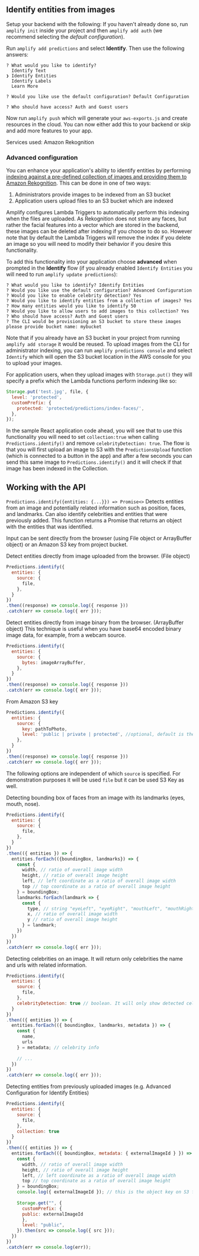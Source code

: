 ## Identify entities from images

Setup your backend with the following:
If you haven't already done so, run `amplify init` inside your project and then `amplify add auth` (we recommend selecting the *default configuration*).

Run `amplify add predictions` and select **Identify**. Then use the following answers:

```console
? What would you like to identify? 
  Identify Text 
❯ Identify Entities 
  Identify Labels 
  Learn More 

? Would you like use the default configuration? Default Configuration

? Who should have access? Auth and Guest users
```

Now run `amplify push` which will generate your `aws-exports.js` and create resources in the cloud. You can now either add this to your backend or skip and add more features to your app.

Services used: Amazon Rekognition

### Advanced configuration

You can enhance your application's ability to identify entities by performing [indexing against a pre-defined collection of images and providing them to Amazon Rekognition](https://docs.aws.amazon.com/rekognition/latest/dg/API_IndexFaces.html). This can be done in one of two ways:
1. Administrators provide images to be indexed from an S3 bucket
2. Application users upload files to an S3 bucket which are indexed

Amplify configures Lambda Triggers to automatically perform this indexing when the files are uploaded. As Rekognition does not store any faces, but rather the facial features into a vector which are stored in the backend, these images can be deleted after indexing if you choose to do so. However note that by default the Lambda Triggers will remove the index if you delete an image so you will need to modify their behavior if you desire this functionality.

To add this functionality into your application choose **advanced** when prompted in the **Identify** flow (if you already enabled `Identify Entities` you will need to run `amplify update predictions`):

```console
? What would you like to identify? Identify Entities
? Would you like use the default configuration? Advanced Configuration
? Would you like to enable celebrity detection? Yes
? Would you like to identify entities from a collection of images? Yes
? How many entities would you like to identify 50
? Would you like to allow users to add images to this collection? Yes
? Who should have access? Auth and Guest users
? The CLI would be provisioning an S3 bucket to store these images please provide bucket name: mybucket
```

Note that if you already have an S3 bucket in your project from running `amplify add storage` it would be reused. To upload images from the CLI for administrator indexing, you can run `amplify predictions console` and select `Identify` which will open the S3 bucket location in the AWS console for you to upload your images.

For application users, when they upload images with `Storage.put()` they will specify a prefix which the Lambda functions perform indexing like so:

```javascript
Storage.put('test.jpg', file, {
  level: 'protected',
  customPrefix: {
    protected: 'protected/predictions/index-faces/',
  },
});
```

In the sample React application code ahead, you will see that to use this functionality you will need to set `collection:true` when calling `Predictions.identify()` and remove `celebrityDetection: true`. The flow is that you will first upload an image to S3 with the `PredictionsUpload` function (which is connected to a button in the app) and after a few seconds you can send this same image to `Predictions.identify()` and it will check if that image has been indexed in the Collection.

## Working with the API

`Predictions.identify({entities: {...}}) => Promise<>`
Detects entities from an image and potentially related information such as position, faces, and landmarks. Can also identify celebrities and entities that were previously added. This function returns a Promise that returns an object with the entities that was identified.  

Input can be sent directly from the browser (using File object or ArrayBuffer object) or an Amazon S3 key from project bucket.

Detect entities directly from image uploaded from the browser. (File object)

```javascript
Predictions.identify({
  entities: {
    source: {
      file,
    },
  }
})
.then((response) => console.log({ response }))
.catch(err => console.log({ err }));
```

Detect entities directly from image binary from the browser. (ArrayBuffer object)
This technique is useful when you have base64 encoded binary image data, for example, from a webcam source.

```javascript
Predictions.identify({
  entities: {
    source: {
      bytes: imageArrayBuffer,
    },
  }
})
.then((response) => console.log({ response }))
.catch(err => console.log({ err }));
```

From Amazon S3 key
```javascript
Predictions.identify({
  entities: {
    source: {
      key: pathToPhoto,
      level: 'public | private | protected', //optional, default is the configured on Storage category
    },
  }
})
.then((response) => console.log({ response }))
.catch(err => console.log({ err }));
```

The following options are independent of which `source` is specified. For demonstration purposes it will be used `file` but it can be used S3 Key as well. 

Detecting bounding box of faces from an image with its landmarks (eyes, mouth, nose).

```javascript
Predictions.identify({
  entities: {
    source: {
      file,
    },
  }
})
.then(({ entities }) => {
  entities.forEach(({boundingBox, landmarks}) => {
    const { 
      width, // ratio of overall image width
      height, // ratio of overall image height
      left, // left coordinate as a ratio of overall image width
      top // top coordinate as a ratio of overall image height
    } = boundingBox;
    landmarks.forEach(landmark => {
      const {
        type, // string "eyeLeft", "eyeRight", "mouthLeft", "mouthRight", "nose"
        x, // ratio of overall image width
        y // ratio of overall image height
      } = landmark;
    })
  })
})
.catch(err => console.log({ err }));
```

Detecting celebrities on an image. It will return only celebrities the name and urls with related information.

```javascript
Predictions.identify({
  entities: {
    source: {
      file,
    },
    celebrityDetection: true // boolean. It will only show detected celebrities 
  }
})
.then(({ entities }) => {
  entities.forEach(({ boundingBox, landmarks, metadata }) => {
    const { 
      name,
      urls 
    } = metadata; // celebrity info
    
    // ...
  })
})
.catch(err => console.log({ err }));
```

Detecting entities from previously uploaded images (e.g. Advanced Configuration for Identify Entities)

```javascript
Predictions.identify({
  entities: {
    source: {
      file,
    },
    collection: true
  }
})
.then(({ entities }) => {
  entities.forEach(({ boundingBox, metadata: { externalImageId } }) => {
    const {
      width, // ratio of overall image width
      height, // ratio of overall image height
      left, // left coordinate as a ratio of overall image width
      top // top coordinate as a ratio of overall image height
    } = boundingBox;
    console.log({ externalImageId }); // this is the object key on S3 from the original image!
    
    Storage.get("", {
      customPrefix: {
      public: externalImageId
      },
      level: "public",
    }).then(src => console.log({ src }));
  })
})
.catch(err => console.log(err));
```

